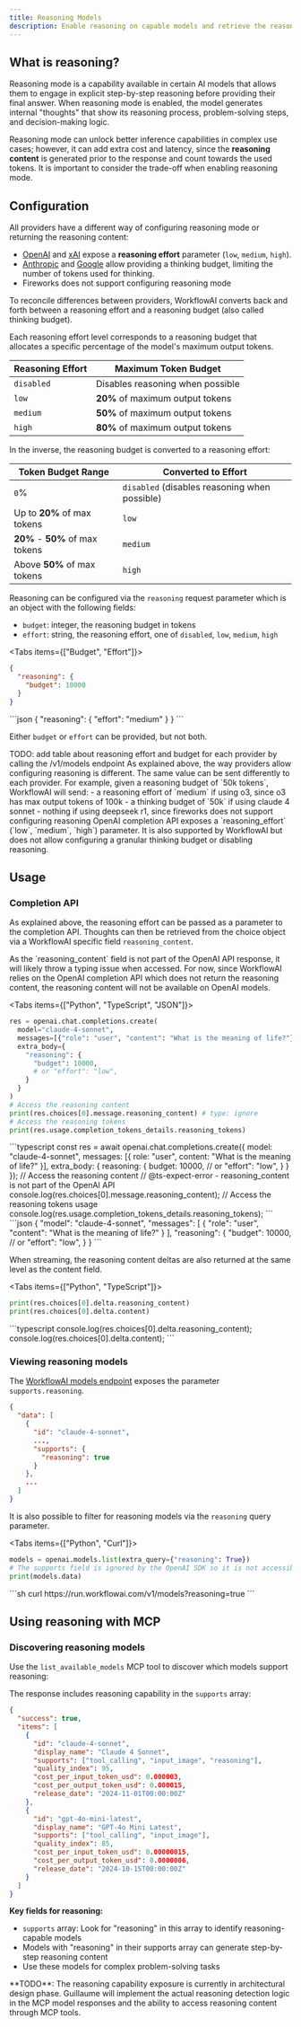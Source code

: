 ```yaml
---
title: Reasoning Models
description: Enable reasoning on capable models and retrieve the reasoning content.
---
```



## What is reasoning?

Reasoning mode is a capability available in certain AI models that allows them to engage in explicit step-by-step reasoning before providing their final answer. When reasoning mode is enabled, the model generates internal "thoughts" that show its reasoning process, problem-solving steps, and decision-making logic.

Reasoning mode can unlock better inference capabilities in complex use cases; however, it can add extra cost and latency, since the **reasoning content** is generated prior to the response and count towards the used tokens. It is important to consider the trade-off when enabling reasoning mode.

## Configuration

All providers have a different way of configuring reasoning mode or returning the reasoning content:
- [OpenAI](https://platform.openai.com/docs/guides/reasoning) and [xAI](https://docs.x.ai/docs/guides/reasoning) expose a **reasoning effort** parameter (`low`, `medium`, `high`).
- [Anthropic](https://docs.anthropic.com/en/docs/build-with-claude/extended-thinking) and [Google](https://ai.google.dev/gemini-api/docs/thinking) allow providing a thinking budget, limiting the number of tokens used for thinking.
- Fireworks does not support configuring reasoning mode

To reconcile differences between providers, WorkflowAI converts back and forth between a reasoning effort and a reasoning budget (also called thinking budget).

Each reasoning effort level corresponds to a reasoning budget that allocates a specific percentage of the model's maximum output tokens.

| Reasoning Effort | Maximum Token Budget |
|------------------|---------------------|
| `disabled` | Disables reasoning when possible |
| `low` | **20%** of maximum output tokens |
| `medium` | **50%** of maximum output tokens |
| `high` | **80%** of maximum output tokens |

In the inverse, the reasoning budget is converted to a reasoning effort:

| Token Budget Range | Converted to Effort |
|-------------------|-------------------|
| `0`% | `disabled` (disables reasoning when possible) |
| Up to **20%** of max tokens | `low` |
| **20%** - **50%** of max tokens | `medium` |
| Above **50%** of max tokens | `high` |

Reasoning can be configured via the `reasoning` request parameter which is an object with the following fields:
- `budget`: integer, the reasoning budget in tokens
- `effort`: string, the reasoning effort, one of `disabled`, `low`, `medium`, `high`

<Tabs items={["Budget", "Effort"]}>
  <Tab>
  ```json
  {
    "reasoning": {
      "budget": 10000
    }
  }
  ```
  </Tab>
  <Tab>
  ```json
  {
    "reasoning": {
      "effort": "medium"
    }
  }
  ```
  </Tab>
</Tabs>

Either `budget` or `effort` can be provided, but not both.

<Callout type="error">
TODO: add table about reasoning effort and budget for each provider by calling the /v1/models endpoint
</Callout>


<Callout type="info">
As explained above, the way providers allow configuring reasoning is different. The same value can be sent differently to each provider. For example, given a reasoning budget of `50k tokens`, WorkflowAI will send:
- a reasoning effort of `medium` if using o3, since o3 has max output tokens of 100k
- a thinking budget of `50k` if using claude 4 sonnet
- nothing if using deepseek r1, since fireworks does not support configuring reasoning
</Callout>

<Callout type="info">
OpenAI completion API exposes a `reasoning_effort` (`low`, `medium`, `high`) parameter. It is also supported by WorkflowAI but does not allow configuring a granular thinking budget or disabling reasoning.
</Callout>

## Usage

### Completion API

As explained above, the reasoning effort can be passed as a parameter to the completion API. Thoughts can then be retrieved from the choice object via a WorkflowAI specific field `reasoning_content`.

<Callout type="warning">
As the `reasoning_content` field is not part of the OpenAI API response, it will likely throw a typing issue when accessed.
</Callout>

<Callout type="info">
For now, since WorkflowAI relies on the OpenAI completion API which does not return the reasoning content, the reasoning content will not be available on OpenAI models.
</Callout>

<Tabs items={["Python", "TypeScript", "JSON"]}>
  <Tab>
  ```python
  res = openai.chat.completions.create(
    model="claude-4-sonnet",
    messages=[{"role": "user", "content": "What is the meaning of life?"}],
    extra_body={
      "reasoning": {
        "budget": 10000,
        # or "effort": "low",
      }
    }
  )
  # Access the reasoning content
  print(res.choices[0].message.reasoning_content) # type: ignore
  # Access the reasoning tokens
  print(res.usage.completion_tokens_details.reasoning_tokens)
  ```
  </Tab>
  <Tab>
  ```typescript
  const res = await openai.chat.completions.create({
    model: "claude-4-sonnet",
    messages: [{ role: "user", content: "What is the meaning of life?" }],
    extra_body: {
      reasoning: {
        budget: 10000,
        // or "effort": "low",
      }
    }
  });
  // Access the reasoning content
  // @ts-expect-error - reasoning_content is not part of the OpenAI API
  console.log(res.choices[0].message.reasoning_content); 
  // Access the reasoning tokens usage
  console.log(res.usage.completion_tokens_details.reasoning_tokens);
  ```
  </Tab>
  <Tab>
  ```json
  {
    "model": "claude-4-sonnet",
    "messages": [
      {
        "role": "user", 
        "content": "What is the meaning of life?"
      }
    ],
    "reasoning": {
      "budget": 10000,
      // or "effort": "low",
    }
  }
  ```
  </Tab>
</Tabs>


When streaming, the reasoning content deltas are also returned at the same level as the content field.

<Tabs items={["Python", "TypeScript"]}>
  <Tab>
  ```python
  print(res.choices[0].delta.reasoning_content)
  print(res.choices[0].delta.content)
  ```
  </Tab>
  <Tab>
  ```typescript
  console.log(res.choices[0].delta.reasoning_content); 
  console.log(res.choices[0].delta.content); 
  ```
  </Tab>
</Tabs>

### Viewing reasoning models

The [WorkflowAI models endpoint](https://run.workflowai.com/v1/models) exposes the parameter `supports.reasoning`.

```json
{
  "data": [
    {
      "id": "claude-4-sonnet",
      ...,
      "supports": {
        "reasoning": true
      }
    },
    ...
  ]
}
```

It is also possible to filter for reasoning models via the `reasoning` query parameter.

<Tabs items={["Python", "Curl"]}>
<Tab>
```python
models = openai.models.list(extra_query={"reasoning": True})
# The supports field is ignored by the OpenAI SDK so it is not accessible
print(models.data)
```
</Tab>
<Tab>
```sh 
curl https://run.workflowai.com/v1/models?reasoning=true
```
</Tab>
</Tabs>

## Using reasoning with MCP

### Discovering reasoning models

Use the `list_available_models` MCP tool to discover which models support reasoning:

The response includes reasoning capability in the `supports` array:

```json
{
  "success": true,
  "items": [
    {
      "id": "claude-4-sonnet", 
      "display_name": "Claude 4 Sonnet",
      "supports": ["tool_calling", "input_image", "reasoning"],
      "quality_index": 95,
      "cost_per_input_token_usd": 0.000003,
      "cost_per_output_token_usd": 0.000015,
      "release_date": "2024-11-01T00:00:00Z"
    },
    {
      "id": "gpt-4o-mini-latest",
      "display_name": "GPT-4o Mini Latest", 
      "supports": ["tool_calling", "input_image"],
      "quality_index": 85,
      "cost_per_input_token_usd": 0.00000015,
      "cost_per_output_token_usd": 0.0000006,
      "release_date": "2024-10-15T00:00:00Z"
    }
  ]
}
```

**Key fields for reasoning:**
- `supports` array: Look for "reasoning" in this array to identify reasoning-capable models
- Models with "reasoning" in their supports array can generate step-by-step reasoning content
- Use these models for complex problem-solving tasks

<Callout type="warning">
**TODO**: The reasoning capability exposure is currently in architectural design phase. Guillaume will implement the actual reasoning detection logic in the MCP model responses and the ability to access reasoning content through MCP tools.
</Callout>



